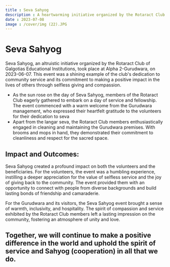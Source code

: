 ```yaml
---
title : Seva Sahyog
description : A heartwarming initiative organized by the Rotaract Club of Galgotias Educational Institutions. At Seva Sahyog, we come together with a shared spirit of service and compassion to serve at the Gurudwara, spreading love and kindness to all.
date : 2023-07-08
image : /cover/img (22).JPG
---
```


# Seva Sahyog

Seva Sahyog, an altruistic initiative organized by the Rotaract Club of Galgotias Educational Institutions, took place at Alpha 2-Gurudwara, on 2023-06-07. This event was a shining example of the club's dedication to community service and its commitment to making a positive impact in the lives of others through selfless giving and compassion.

- As the sun rose on the day of Seva Sahyog, members of the Rotaract Club eagerly gathered to embark on a day of service and fellowship. The event commenced with a warm welcome from the Gurudwara management, who expressed their heartfelt gratitude to the volunteers for their dedication to seva
- Apart from the langar seva, the Rotaract Club members enthusiastically engaged in cleaning and maintaining the Gurudwara premises. With brooms and mops in hand, they demonstrated their commitment to cleanliness and respect for the sacred space.

## Impact and Outcomes:

Seva Sahyog created a profound impact on both the volunteers and the beneficiaries. For the volunteers, the event was a humbling experience, instilling a deeper appreciation for the value of selfless service and the joy of giving back to the community. The event provided them with an opportunity to connect with people from diverse backgrounds and build lasting bonds of friendship and camaraderie.

For the Gurudwara and its visitors, the Seva Sahyog event brought a sense of warmth, inclusivity, and hospitality. The spirit of compassion and service exhibited by the Rotaract Club members left a lasting impression on the community, fostering an atmosphere of unity and love.

## Together, we will continue to make a positive difference in the world and uphold the spirit of service and Sahyog (cooperation) in all that we do.
